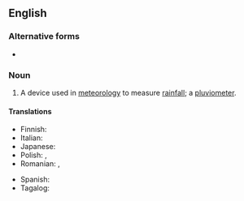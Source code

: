 ==English==

===Alternative forms===
* {{l|en|rain gage}} {{qualifier|USA}}

===Noun===
{{wikipedia}}
{{en-noun}}

# A device used in [[meteorology]] to measure [[rainfall]]; a [[pluviometer]].

====Translations====
{{trans-top|device to measure rainfall}}
* Finnish: {{t+|fi|sademittari}}
* Italian: {{t+|it|pluviometro|m}}
* Japanese: {{t+|ja|雨量計|tr=うりょうけい, uryōkei|sc=Jpan}}
* Polish: {{t+|pl|deszczomierz|m}}, {{t|pl|pluwiometr|m}}
* Romanian: {{t+|ro|pluviometru}}, {{t+|ro|udometru}}
{{trans-mid}}
* Spanish: {{t+|es|pluviómetro|m}}
* Tagalog: {{t|tl|ulansukod}}
{{trans-bottom}}